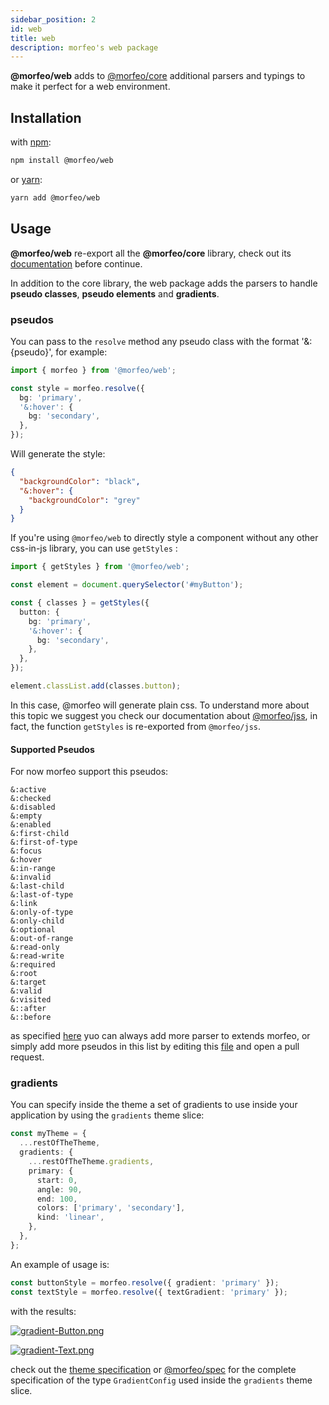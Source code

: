 ```yaml
---
sidebar_position: 2
id: web
title: web
description: morfeo's web package
---
```


**@morfeo/web** adds to [@morfeo/core](./core.mdx) additional parsers and typings to make it perfect for a web environment.

## Installation

with [npm](https://www.npmjs.com/package/@morfeo/web):

```bash
npm install @morfeo/web
```

or [yarn](https://yarn.pm/@morfeo/web):

```bash
yarn add @morfeo/web
```

## Usage

**@morfeo/web** re-export all the **@morfeo/core** library, check out its [documentation](./core.mdx) before continue.

In addition to the core library, the web package adds the parsers to handle **pseudo classes**, **pseudo elements** and **gradients**.

### pseudos

You can pass to the `resolve` method any pseudo class with the format '&:{pseudo}', for example:

```typescript
import { morfeo } from '@morfeo/web';

const style = morfeo.resolve({
  bg: 'primary',
  '&:hover': {
    bg: 'secondary',
  },
});
```

Will generate the style:

```json
{
  "backgroundColor": "black",
  "&:hover": {
    "backgroundColor": "grey"
  }
}
```

If you're using `@morfeo/web` to directly style a component without any other css-in-js library, you can use `getStyles` :

```typescript
import { getStyles } from '@morfeo/web';

const element = document.querySelector('#myButton');

const { classes } = getStyles({
  button: {
    bg: 'primary',
    '&:hover': {
      bg: 'secondary',
    },
  },
});

element.classList.add(classes.button);
```

In this case, @morfeo will generate plain css. To understand more about this topic we suggest you check our documentation about [@morfeo/jss](https://github.com/VLK-STUDIO/morfeo/tree/main/packages/jss), in fact, the function `getStyles` is re-exported from `@morfeo/jss`.

#### Supported Pseudos

For now morfeo support this pseudos:

```
&:active
&:checked
&:disabled
&:empty
&:enabled
&:first-child
&:first-of-type
&:focus
&:hover
&:in-range
&:invalid
&:last-child
&:last-of-type
&:link
&:only-of-type
&:only-child
&:optional
&:out-of-range
&:read-only
&:read-write
&:required
&:root
&:target
&:valid
&:visited
&::after
&::before
```

as specified [here](https://github.com/VLK-STUDIO/morfeo/tree/main/packages/core#add-a-custom-parser) yuo can always add more parser to extends morfeo, or simply add more pseudos in this list by editing this [file](https://github.com/VLK-STUDIO/morfeo/blob/main/packages/web/src/properties.ts) and open a pull request.

### gradients

You can specify inside the theme a set of gradients to use inside your application by using the `gradients` theme slice:

```typescript
const myTheme = {
  ...restOfTheTheme,
  gradients: {
    ...restOfTheTheme.gradients,
    primary: {
      start: 0,
      angle: 90,
      end: 100,
      colors: ['primary', 'secondary'],
      kind: 'linear',
    },
  },
};
```

An example of usage is:

```typescript
const buttonStyle = morfeo.resolve({ gradient: 'primary' });
const textStyle = morfeo.resolve({ textGradient: 'primary' });
```

with the results:

[![gradient-Button.png](https://i.postimg.cc/k5B8tNMP/gradient-Button.png)](https://postimg.cc/XZ6XRCys)

[![gradient-Text.png](https://i.postimg.cc/5NDMVbH5/gradient-Text.png)](https://postimg.cc/SJLPL0fj)

check out the [theme specification](../ThemeSpecification/overview.mdx) or [@morfeo/spec](https://github.com/VLK-STUDIO/morfeo/tree/main/packages/spec) for the complete specification of the type `GradientConfig` used inside the `gradients` theme slice.
